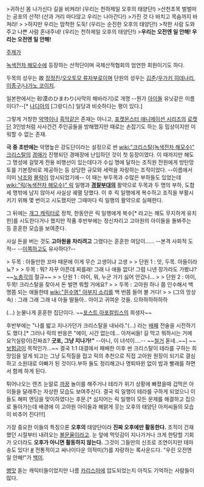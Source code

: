 >귀하신 몸 나가신다 길을 비켜라! (우리는 천하제일 오후의 태양단!)
>산천초목 벌벌떠는 공포의 산적! (산과 거리 마다않고 우리는 나아간다!)
>가진 것 다 바치고 목숨까지 바쳐라!
>
>하지만 우리는 맘착한 도둑! (우리는 순진한 오후의 태양단!)
>착한 사람 도와주고 나쁜 사람 혼내주네! (우리는 천하제일 오후의 태양단!)
>'''우리는 오전엔 일 안해! 우리는 오전엔 일 안해!'''

[https://www.youtube.com/watch?v=IyOIsvXXx5c 주제가]

[[녹색전차 해모수]]에 등장하는 산적단이며 국제산적협회의 엄연한 회원이기도 하다.

두목의 성우는 故 [[장정진]]/[[오오토모 류자부로]]이며 단원의 성우는 [[김준]]/[[우가키 히데나리]], [[이종구]]/[[나가노 코이치]]. 

일본판에서는 砂漠のひまわり(사막의 해바라기)로 개명 --뭔가 [[아이돌]] 유닛같은 이름이다?--[* [[나디아]]의 [그랑디스] 일당과 비슷하다는 평이 있다.]

그렇게 거창한 [[악역]]이나 [[흑막]]같은 존재는 아니고, [[포켓몬스터 애니메이션 시리즈]]의 [[로켓단]] 3인방처럼 사사건건 주인공들을 방해했지만 때로는 손잡기도 하는 등 밉상이지만 미워할 수 없는 존재.

'''극 중 초반에는''' 악명높은 강도단이라는 설정으로 썬 [[wiki:"크리스탈(녹색전차 해모수)" 크리스탈]]의 [[경매]]가 진행되던 경매장에 난입하던 것이 첫 등장이였다. 이 때까지만 해도 그 명성에 걸맞게 전용 비행선이 있는데다가 수십 명에 달하는 조직원 전원에게 방탄망토를 기본장비로 제공하는 등 상당한 규모와 세력을 자랑하는 조직이었다. --이름에서 이미 [[낙조]]와 [[몰락]]이 암시되었기에--  이 때는 부두목과 수많은 부하들도 있었는데 [[wiki:"릭(녹색전차 해모수)" 릭]] 일행과 '''[[경찰]]부대의''' 활약으로 두목과 두 명의 부하, 도합 세 명밖에 남지 않아서 사실상 궤멸 당했다. 이 후 릭 일행에게 복수하고 조직을 부활시키기 위해 몇 번이고 시도했지만 그때마다 릭 일행의 활약으로 실패한다. 

그 뒤에는 [[개그 캐릭터]]로 정착, 한동안은 릭 일행에게 복수[* 라고는 해도 무지하게 유치한]를 시도한다거나 했지만 작품 후반부에는 정신차리고 고아원의 아이들을 돌봐주는 등 훈훈한 모습을 보여준다.

사실 돈을 버는 것도 '''고아원을 차리려고''' 그랬다는 훈훈한 여담이...... --본격 사회적 도적-- --[[매의 발톱단|이쪽]]하고도 유사하다?--

> 두목 : 아들만한 꼬마 때문에 이게 무슨 고생이냐 고생
>
> 단원 1 : 앗, 두목. 아들이라뇨?
>
> 두목 : 뭐? 자꾸 아픈데 찌를래! 그래 나 애들 없다! 그럼 니넨 장가라도 가봤냐? ~~[[노총각]]의 절규~~
>
> 단원 1 : 아이, 뭐, 누군 가기 싫어 안갔나...
>
> 단원 2 : 아이, 두목! 크리스탈을 찾아서 돈 벌면 뭐할 거에요? 
>
> 두목 :  고아원 하나 쯤 인수해서 백 명쯤 되는 애들한테 [[wiki:"흰수염" 아부지 소리]]를 백 번쯤 들어 볼 거다!
>
> (그의 망상 속) : 그래 그래 그래 내 아들 딸들아.. 아이고 귀여운 것들. 으하하하하하하 

(...) 눈물나게 훈훈한 집단이다. ~~[[포스트 아포칼립스]]의 희생자~~ 

후반부에는 "나를 밟고 지나가던가 크리스탈을 내놔라."(...) 라는 [[배째]] 전술을 시전하기도 했다.[* 그러나 릭의 반응은 "에이, 시간 없는데... 아저씨들! 길 막고 뭐하시는 거에요?(실랑이)진짜죠? '''굿포, 그냥 지나가!"''' --아니, 이 녀석이....-- ~~[[철거]] 돋네..~~] ~~[[보험금]]이 목적인가...~~ 결국 1:1 대결에서 패배한 이후 썬 크리스탈이 테라를 구하는 희망임을 알게 되고는 그냥 도적질을 접고 릭의 추천으로 직접 고아원 원장이 되기로 결심하고 소원대로 아빠가 된 것이다.부하 둘도 정리해고나 명퇴따윈 없이 밥과 빨래를 하면서 함께 하게 된다. 

튀어나오는 렌즈 눈알로 [[까꿍]] 놀이를 해주거나 테라가 위기 상황에 빠졌을때 겁먹은 아이들을 달래주는 자상한 모습도 보여주신다. 결국 릭 일행이 테라를 구하게 되었으니 이들도 해피 엔딩을 맞이하였다는 후문.[* 심지어는 릭 일행이 모든 문제를 해결하고 집으로 돌아가는데 배경에 이 고아원 아이들과 해맑게 웃는 오후의 태양단 아저씨들의 모습이 비추어 진다!!!]

가장 중요한 이들의 특징으론 '''오후의''' 태양단이라 ''' 진짜 오후에만 활동한다.''' 조직이 건재했던 시절부터 내려오는 [[불문율]]이라고. 눈 앞에 먹잇감이 지나가거나 크게 한탕할 기회가 오더라도 '''오후가 아니면 활동하지 않는다.''' 그것이 그들만의 신조로 조연이지만 테마송도 있다! [http://roto406.egloos.com/2437200 #] 전통적이고 싸나이다운 의적미(?)를 자랑하는 록사운드다. "우린 오전엔 일 안해!"가 [[백미]]. 

[[병맛]] 돋는 캐릭터들이었지만 나름 [[카리스마]]에 압도되었는지 아직도 기억하는 사람들이 많다. 
